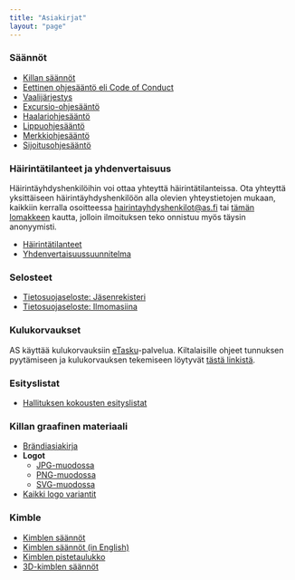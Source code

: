 ```yaml
---
title: "Asiakirjat"
layout: "page"
---
```


### Säännöt
- [Killan säännöt](docs/guild-rules)
- [Eettinen ohjesääntö eli Code of Conduct](docs/code-of-conduct)
- [Vaalijärjestys](docs/electoral-order)
- [Excursio-ohjesääntö](docs/excursion-guidelines)
- [Haalariohjesääntö](docs/overall-guidelines)
- [Lippuohjesääntö](docs/flag-guidelines)
- [Merkkiohjesääntö](docs/badge-guideline)
- [Sijoitusohjesääntö](docs/investment-guideline)

### Häirintätilanteet ja yhdenvertaisuus
Häirintäyhdyshenkilöihin voi ottaa yhteyttä häirintätilanteissa. Ota yhteyttä yksittäiseen häirintäyhdyshenkilöön alla olevien yhteystietojen mukaan, kaikkiin kerralla osoitteessa hairintayhdyshenkilot@as.fi tai [tämän lomakkeen](https://forms.gle/ZsDiCTF9WhabRn8UA) kautta, jolloin ilmoituksen teko onnistuu myös täysin anonyymisti.

- [Häirintätilanteet](harassment/situations)
- [Yhdenvertaisuussuunnitelma](harassment/plan-for-equality)

### Selosteet
- [Tietosuojaseloste: Jäsenrekisteri](legal/privacy-policy-member)
- [Tietosuojaseloste: Ilmomasiina](legal/privacy-policy-ilmomasiina)

### Kulukorvaukset
AS käyttää kulukorvauksiin [eTasku](https://www.etasku.fi/)-palvelua. Kiltalaisille ohjeet tunnuksen pyytämiseen ja kulukorvauksen tekemiseen löytyvät [tästä linkistä](https://drive.google.com/file/d/1_OGfwUXxugBYNFsS1IKSjqoqpnbJvFq1/view?usp=sharing).

### Esityslistat
- [Hallituksen kokousten esityslistat](https://drive.google.com/drive/folders/1eiCAypEm50P10ECT2bkTrbkNKnVqYz9Q?usp=sharing)

### Killan graafinen materiaali
- [Brändiasiakirja](https://drive.google.com/file/d/1BQ_v1OJvXV04LiR-TXKtDhGFccLJIMQ6/view?usp=sharing)
- **Logot**
    - [JPG-muodossa](graphic-material/as_plain_bw.jpg)
    - [PNG-muodossa](graphic-material/as_plain_bw.png)
    - [SVG-muodossa](graphic-material/as_plain_bw.svg)
- [Kaikki logo variantit](https://drive.google.com/drive/folders/1Cas84zny-b8Z-os7HorN-8k9a67Wq4k5?usp=sharing)

### Kimble
- [Kimblen säännöt](kimble/kimblesaannot.pdf)
- [Kimblen säännöt (in English)](kimble/kimble-en.pdf)
- [Kimblen pistetaulukko](kimble/kimble-kirjanpito.pdf)
- [3D-kimblen säännöt](kimble/3d-kimblesaannot.pdf)